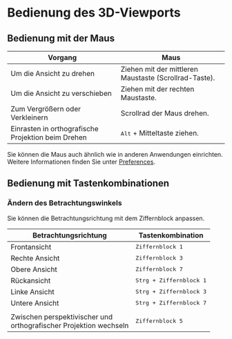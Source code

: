 # Bedienung des 3D-Viewports

## Bedienung mit der Maus

| Vorgang                                              | Maus                                                    |
| --------------------------------------------------   | ------------------------------------------------------  |
| Um die Ansicht zu drehen                             | Ziehen mit der mittleren Maustaste (Scrollrad-Taste).   |
| Um die Ansicht zu verschieben                        | Ziehen mit der rechten Maustaste.                       |
| Zum Vergrößern oder Verkleinern                      | Scrollrad der Maus drehen.                              |
| Einrasten in orthografische Projektion beim Drehen   | <kbd>Alt</kbd> + Mitteltaste ziehen.                    |

Sie können die Maus auch ähnlich wie in anderen Anwendungen einrichten. Weitere Informationen finden Sie unter [Preferences](./preferences).

## Bedienung mit Tastenkombinationen

### Ändern des Betrachtungswinkels

Sie können die Betrachtungsrichtung mit dem Ziffernblock anpassen.

| Betrachtungsrichtung                                  | Tastenkombination           |
| ----------------------------------------------------- | --------------------------- |
| Frontansicht                                          | <kbd>Ziffernblock 1</kbd>   |
| Rechte Ansicht                                        | <kbd>Ziffernblock 3</kbd>   |
| Obere Ansicht                                         | <kbd>Ziffernblock 7</kbd>   |
| Rückansicht                                           | <kbd>Strg + Ziffernblock 1</kbd> |
| Linke Ansicht                                         | <kbd>Strg + Ziffernblock 3</kbd> |
| Untere Ansicht                                        | <kbd>Strg + Ziffernblock 7</kbd> |
|                                                       |                             |
| Zwischen perspektivischer und <br />orthografischer Projektion wechseln | <kbd>Ziffernblock 5</kbd>  |
